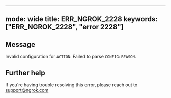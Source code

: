 
---
mode: wide
title: ERR_NGROK_2228
keywords: ["ERR_NGROK_2228", "error 2228"]
---

## Message
Invalid configuration for `ACTION`: Failed to parse `CONFIG`: `REASON`.




## Further help
If you're having trouble resolving this error, please reach out to [support@ngrok.com](mailto:support@ngrok.com?subject=Help%20with%20ERR_NGROK_2228)

